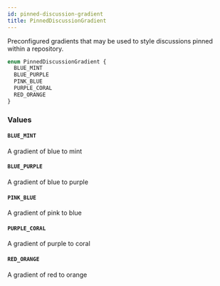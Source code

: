 ```yaml
---
id: pinned-discussion-gradient
title: PinnedDiscussionGradient
---
```


Preconfigured gradients that may be used to style discussions pinned within a repository.

```graphql
enum PinnedDiscussionGradient {
  BLUE_MINT
  BLUE_PURPLE
  PINK_BLUE
  PURPLE_CORAL
  RED_ORANGE
}
```

### Values

#### `BLUE_MINT`

A gradient of blue to mint

#### `BLUE_PURPLE`

A gradient of blue to purple

#### `PINK_BLUE`

A gradient of pink to blue

#### `PURPLE_CORAL`

A gradient of purple to coral

#### `RED_ORANGE`

A gradient of red to orange
